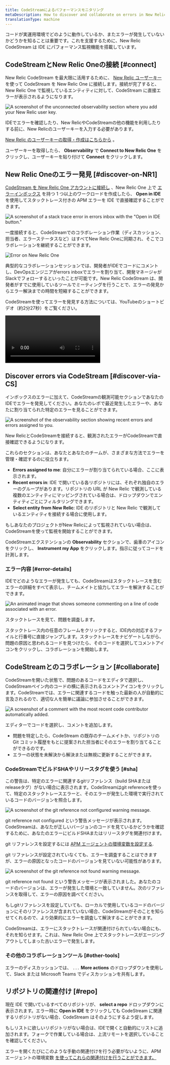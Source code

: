 ```yaml
---
title: CodeStreamによるパフォーマンスモニタリング
metaDescription: How to discover and collaborate on errors in New Relic CodeStream.
translationType: machine
---
```










コードが実運用環境でどのように動作しているか、またエラーが発生していないかどうかを知ることは重要です。これを支援するために、New Relic CodeStream は IDE にパフォーマンス監視機能を搭載しています。

## CodeStreamとNew Relic Oneの接続 [#connect]

New Relic CodeStream を最大限に活用するために、 [New Relic ユーザーキー](/docs/apis/intro-apis/new-relic-api-keys/#user-api-key) を使って CodeStream を New Relic One に接続します。接続が完了すると、New Relic One で監視しているエンティティに対して、CodeStream に直接エラーが表示されるようになります。

<img
  title="The unconnected observability section where you add your New Relic user key."
  alt="A screenshot of the unconnected observability section where you add your New Relic user key."
  src={observabilitySectionConnect1}
/>

<figcaption>
  IDEでエラーを確認したり、New RelicやCodeStreamの他の機能を利用したりする前に、New Relicのユーザーキーを入力する必要があります。
</figcaption>

[New Relic のユーザーキーの取得・作成はこちらから](https://one.newrelic.com/launcher/api-keys-ui.api-keys-launcher) 。

ユーザーキーを取得したら、 **Observability** で **Connect to New Relic One** をクリックし、ユーザーキーを貼り付けて **Connect** をクリックします。

## New Relic Oneのエラー発見 [#discover-on-NR1]

[CodeStream を New Relic One アカウントに接続し](/docs/codestream/start-here/codestream-new-relic) 、New Relic One 上で [エラーインボックス](/docs/errors-inbox/errors-inbox/) を持つ 1 つ以上のワークロードを作成したら、 **Open in IDE** を使用してスタックトレース付きの APM エラーを IDE で直接確認することができます。

<img
  title="A stack trace error in errors inbox with the &quot;Open in IDE button"
  alt="A screenshot of a stack trace error in errors inbox with the &quot;Open in IDE button.&quot;"
  src={errorsInbox}
/>

一度接続すると、CodeStreamでのコラボレーション作業（ディスカッション、担当者、エラーステータスなど）はすべてNew Relic Oneに同期され、そこでコラボレーションを継続することができます。

<img
  alt="Error on New Relic One"
  src={errorOnNr1}
/>

典型的なコラボレーションセッションでは、開発者がIDEでコードにコメントし、DevOpsエンジニアがerrors inboxでエラーを割り当て、開発マネージャがSlackでフォローするといったことが可能です。New Relic CodeStream は、開発者がすでに使用しているツールでミーティングを行うことで、エラーの発見からエラー解決までの時間を短縮することができます。

CodeStreamを使ってエラーを発見する方法については、YouTubeのショートビデオ（約2分27秒）をご覧ください。

<Video
  id="LfH7p76Cvro"
  type="youtube"
/>

## Discover errors via CodeStream [#discover-via-CS]

インボックスのエラーに加えて、CodeStreamの観測可能セクションであなたのIDEでエラーを発見してください。あなたのレポで最近発生したエラーや、あなたに割り当てられた特定のエラーを見ることができます。

<img
  title="The observability section shows recent errors and errors assigned to you."
  alt="A screenshot of the observability section showing recent errors and errors assigned to you."
  src={observabilitySectionConnected1}
/>

<figcaption>
  New RelicとCodeStreamを接続すると、観測されたエラーがCodeStreamで直接確認できるようになります。
</figcaption>

これらのセクションは、あなたとあなたのチームが、さまざまな方法でエラーを管理・確認するのに役立ちます。

* **Errors assigned to me**: 自分にエラーが割り当てられている場合、ここに表示されます。
* **Recent errors in**: IDE で開いている各リポジトリには、それぞれ独自のエラーのグループがあります。リポジトリの URL が New Relic で観測している複数のエンティティにマッピングされている場合は、ドロップダウンでエンティティごとにフィルタリングできます。
* **Select entity from New Relic**: IDE のリポジトリと New Relic で観測しているエンティティを接続する場合に使用します。

<Callout variant="tip">
  もしあなたのプロジェクトがNew Relicによって監視されていない場合は、CodeStreamを使って監視を開始することができます。

  CodeStreamエクステンションの **Observability** セクションで、歯車のアイコンをクリックし、 **Instrument my App** をクリックします。指示に従ってコードを計測します。
</Callout>

### エラー内容 [#error-details]

IDEでどのようなエラーが発生しても、CodeStreamはスタックトレースを含むエラーの詳細をすべて表示し、チームメイトと協力してエラーを解決することができます。

<img
  title="Someone commenting on a line of code associated with an error."
  alt="An animated image that shows someone commenting on a line of code associated with an error."
  src={observabilityVsc}
/>

<figcaption>
  スタックトレースを見て、問題を調査します。
</figcaption>

スタックトレース内の任意のフレームをクリックすると、IDE内の対応するファイルと行番号に直接ジャンプします。スタックトレースをナビゲートしながら、問題の原因と思われるコードを見つけたら、そのコードを選択してコメントアイコンをクリックし、コラボレーションを開始します。

## CodeStreamとのコラボレーション [#collaborate]

CodeStreamを開いた状態で、問題のあるコードをエディタで選択し、CodeStreamペイン内のコードの横に表示されるコメントアイコンをクリックします。CodeStreamでは、エラーに関連するコードを触った最新の人が自動的に言及されるので、適切な人を簡単に議論に参加させることができます。

<img
  title="A comment with the most recent code contributor automatically added."
  alt="A screenshot of a comment with the most recent code contributor automatically added."
  src={errorAutoMention}
/>

<figcaption>
  エディターでコードを選択し、コメントを追加します。
</figcaption>

* 問題を特定したら、CodeStream の既存のチームメイトか、リポジトリの Git コミット履歴をもとに提案された担当者にそのエラーを割り当てることができるのです。
* エラーの状態を未解決から解決または無視に更新することができます。

### CodeStreamでビルドSHAやリリースタグを使う [#sha]

この警告は、特定のエラーに関連するgitリファレンス（build SHAまたはreleaseタグ）がない場合に表示されます。CodeStreamはgit referenceを使って、特定のスタックトレースエラーと、そのエラーが発生した環境で実行されているコードのバージョンを照合します。

<img
  title="The git reference not configured warning message."
  alt="A screenshot of the git reference not configured warning message."
  src={buildShaNotConfigured}
/>

<figcaption>
  git reference not configured という警告メッセージが表示されます。CodeStreamは、あなたが正しいバージョンのコードを見ているかどうかを確認するために、あなたのエラーにビルドSHAまたはリリースタグを関連付けます。
</figcaption>

git リファレンスを設定するには [APM エージェントの環境変数を設定する](/docs/codestream/start-here/codestream-new-relic/#buildsha).

git リファレンスが設定されていなくても、エラーを調査することはできますが、エラーの原因となったコードのバージョンを見ていない可能性があります。

<img
  title="The git reference not found warning message."
  alt="A screenshot of the git reference not found warning message."
  src={buildShaNotFound}
/>

<figcaption>
  git reference not found という警告メッセージが表示されました。あなたのコードのバージョンは、エラーが発生した環境と一致していません。次のリファレンスを取得して、エラーの原因を調べてください。
</figcaption>

もしgitリファレンスを設定していても、ローカルで使用しているコードのバージョンにそのリファレンスが含まれていない場合、CodeStreamがそのことを知らせてくれるので、より効果的にエラーを調査して解決することができます。

CodeStreamは、エラーにスタックトレースが関連付けられていない場合にも、それを知らせます。これは、New Relic One 上でスタックトレースがエージングアウトしてしまった古いエラーで発生します。

### その他のコラボレーションツール [#other-tools]

エラーのディスカッションでは、 `...` **More actions** のドロップダウンを使用して、Slack または Microsoft Teams でディスカッションを共有します。

## リポジトリの関連付け [#repo]

現在 IDE で開いているすべてのリポジトリが、 **select a repo** ドロップダウンに表示されます。エラー時に **Open in IDE** をクリックしても CodeStream に関連するリポジトリがない場合、CodeStream はそのようにするよう促します。

もしリストに欲しいリポジトリがない場合は、IDEで開くと自動的にリストに追加されます。フォークで作業している場合は、上流リモートを選択していることを確認してください。

エラーを開くたびにこのような手動の関連付けを行う必要がないように、APMエージェントの環境変数 [を使ってこれらの関連付けを行うことができます。](/docs/codestream/start-here/codestream-new-relic/#repo-url)

[](/docs/codestream/start-here/codestream-new-relic/#repo-url)
